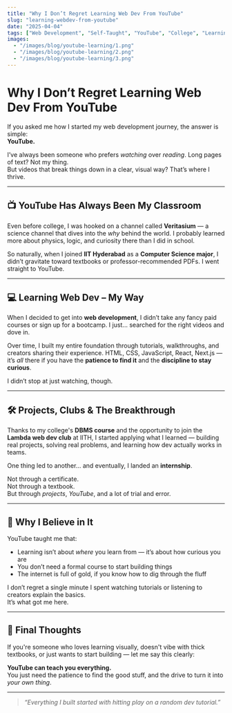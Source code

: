 ```yaml
---
title: "Why I Don’t Regret Learning Web Dev From YouTube"
slug: "learning-webdev-from-youtube"
date: "2025-04-04"
tags: ["Web Development", "Self-Taught", "YouTube", "College", "Learning"]
images:
  - "/images/blog/youtube-learning/1.png"
  - "/images/blog/youtube-learning/2.png"
  - "/images/blog/youtube-learning/3.png"
---
```


# Why I Don’t Regret Learning Web Dev From YouTube

If you asked me how I started my web development journey, the answer is simple:  
**YouTube.**

I’ve always been someone who prefers _watching_ over _reading_. Long pages of text? Not my thing.  
But videos that break things down in a clear, visual way? That’s where I thrive.

---

## 📺 YouTube Has Always Been My Classroom

Even before college, I was hooked on a channel called **Veritasium** — a science channel that dives into the _why_ behind the world. I probably learned more about physics, logic, and curiosity there than I did in school.

So naturally, when I joined **IIT Hyderabad** as a **Computer Science major**, I didn’t gravitate toward textbooks or professor-recommended PDFs. I went straight to YouTube.

---

## 💻 Learning Web Dev – My Way

When I decided to get into **web development**, I didn’t take any fancy paid courses or sign up for a bootcamp. I just... searched for the right videos and dove in.

Over time, I built my entire foundation through tutorials, walkthroughs, and creators sharing their experience. HTML, CSS, JavaScript, React, Next.js — it’s _all_ there if you have the **patience to find it** and the **discipline to stay curious**.

I didn’t stop at just watching, though.

---

## 🛠️ Projects, Clubs & The Breakthrough

Thanks to my college's **DBMS course** and the opportunity to join the **Lambda web dev club** at IITH, I started applying what I learned — building real projects, solving real problems, and learning how dev actually works in teams.

One thing led to another... and eventually, I landed an **internship**.

Not through a certificate.  
Not through a textbook.  
But through _projects_, _YouTube_, and a lot of trial and error.

---

## 🧠 Why I Believe in It

YouTube taught me that:

- Learning isn’t about _where_ you learn from — it’s about how curious you are
- You don’t need a formal course to start building things
- The internet is full of gold, if you know how to dig through the fluff

I don’t regret a single minute I spent watching tutorials or listening to creators explain the basics.  
It’s what got me here.

---

## 💬 Final Thoughts

If you're someone who loves learning visually, doesn't vibe with thick textbooks, or just wants to start building — let me say this clearly:

**YouTube can teach you everything.**  
You just need the patience to find the good stuff, and the drive to turn it into _your own thing_.

---

> _“Everything I built started with hitting play on a random dev tutorial.”_
